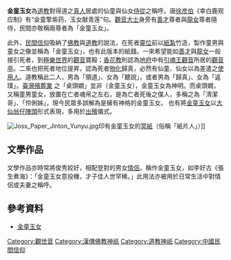 {{中国民间信仰}}
'''金童玉女'''為[[道教|道教]]對得道之[[真人|真人]]居處的仙童與仙女[[侍從|侍從]]之稱呼。唐[[徐彦伯|徐彦伯]]《幸白鹿观应制》有“金童擎紫药，玉女献青莲”句。[[觀音大士|觀音大士]]身旁有[[善財童子|善才]]尊者與[[龍女|龍女]]尊者隨侍，民間亦敬稱兩尊者為「金童玉女」。

此外，[[民間信仰|民間信仰]]吸納了[[佛教|佛教]]與[[道教|道教]]的說法，在死者[[神主|靈位]]前以[[紙紮|紙紮]]竹造，製作童男與童女之像並稱為「金童玉女」，也有此版本的紙錢。一來希望能如[[善才|善才]]與[[龍女|龍女]]一般接引死者，到[[極樂世界|極樂世界]]的[[觀音|觀音]]寶殿；[[香花教|香花教]]則認為[[地府|地府]]中有[[引魂王觀音|引魂王觀音]]所居的[[觀音亭|觀音亭]]。二來也把死者地位提昇，認為死者[[物化|物化]]歸真，必然有仙童、仙女以為差遣之[[僕人|使用人]]。道教稱此二人，男為「領道」、女為「聽說」，或者男為「歸真」、女為「返璞」。[[臺灣喪葬|臺灣殯葬業]] 之「桌頭嫺」並非〔金童玉女〕，金童玉女為神明。而桌頭嫺，又稱童男童女，放置在亡者魂帛之左右，是為亡者死後之僕人，多稱之為「清潔哥」、「伶俐姊」，現今民眾多誤解為是擁有神格的金童玉女。
也有將[[金童玉女|金童玉女]]以[[大仙翁仔|大仙翁仔]][[陣頭|陣頭]]形式表現，多用於[[出殯|出殯]]儀式。

[[File:Joss_Paper_Jinton_Yunyu.jpg|thumb]]印有金童玉女的[[冥紙|冥紙]]（俗稱「紙片人」）]]

==文學作品==
文學作品亦時常將俊秀姣好，相配登對的男女[[情侶|情侶]]，稱作金童玉女，如李好古《張生煮海》：「金童玉女意投機，才子佳人世罕稀。」此用法亦被用於日常生活中對情侶或夫妻之稱呼。

==參考資料==
*[https://web.archive.org/web/20131109192720/http://www.guigushi2.com/guishenchuanshuo/guishenchuanshuo_13608.html 金童玉女] 

[[Category:觀世音|Category:觀世音]]
[[Category:漢傳佛教神祇|Category:漢傳佛教神祇]]
[[Category:道教神祇|Category:道教神祇]]
[[Category:中國民間信仰|Category:中國民間信仰]]